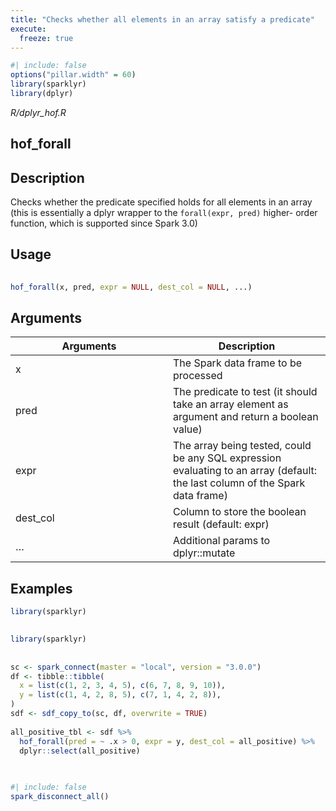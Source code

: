 ```yaml
---
title: "Checks whether all elements in an array satisfy a predicate"
execute:
  freeze: true
---
```


```r
#| include: false
options("pillar.width" = 60)
library(sparklyr) 
library(dplyr)
```

*R/dplyr_hof.R*

## hof_forall

## Description
 Checks whether the predicate specified holds for all elements in an array (this is essentially a dplyr wrapper to the `forall(expr, pred)` higher- order function, which is supported since Spark 3.0) 


## Usage
```r
 
hof_forall(x, pred, expr = NULL, dest_col = NULL, ...) 
```

## Arguments
|Arguments|Description|
|---|---|
| x | The Spark data frame to be processed |
| pred | The predicate to test (it should take an array element as argument and return a boolean value) |
| expr | The array being tested, could be any SQL expression evaluating to an array (default: the last column of the Spark data frame) |
| dest_col | Column to store the boolean result (default: expr) |
| ... | Additional params to dplyr::mutate |





## Examples
```r
library(sparklyr)
 
```
```r
library(sparklyr)
 
 
sc <- spark_connect(master = "local", version = "3.0.0") 
df <- tibble::tibble( 
  x = list(c(1, 2, 3, 4, 5), c(6, 7, 8, 9, 10)), 
  y = list(c(1, 4, 2, 8, 5), c(7, 1, 4, 2, 8)), 
) 
sdf <- sdf_copy_to(sc, df, overwrite = TRUE) 
 
all_positive_tbl <- sdf %>% 
  hof_forall(pred = ~ .x > 0, expr = y, dest_col = all_positive) %>% 
  dplyr::select(all_positive) 
 
 
```



```r
#| include: false
spark_disconnect_all()
```
